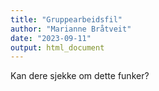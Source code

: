 ```yaml
---
title: "Gruppearbeidsfil"
author: "Marianne Bråtveit"
date: "2023-09-11"
output: html_document
---
```

Kan dere sjekke om dette funker?
